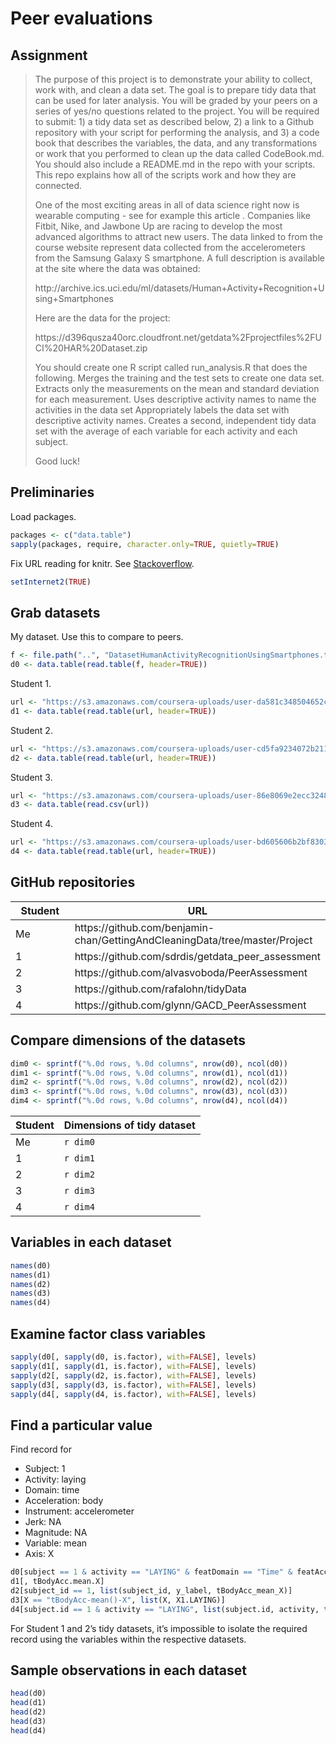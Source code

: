 Peer evaluations
================

Assignment
----------

> The purpose of this project is to demonstrate your ability to collect, work
> with, and clean a data set. The goal is to prepare tidy data that can be used
> for later analysis. You will be graded by your peers on a series of yes/no
> questions related to the project. You will be required to submit: 1) a tidy data
> set as described below, 2) a link to a Github repository with your script for
> performing the analysis, and 3) a code book that describes the variables, the
> data, and any transformations or work that you performed to clean up the data
> called CodeBook.md. You should also include a README.md in the repo with your
> scripts. This repo explains how all of the scripts work and how they are
> connected.
> 
> One of the most exciting areas in all of data science right now is wearable
> computing - see for example this article . Companies like Fitbit, Nike, and
> Jawbone Up are racing to develop the most advanced algorithms to attract new
> users. The data linked to from the course website represent data collected from
> the accelerometers from the Samsung Galaxy S smartphone. A full description is
> available at the site where the data was obtained:
> 
> http://archive.ics.uci.edu/ml/datasets/Human+Activity+Recognition+Using+Smartphones 
> 
> Here are the data for the project: 
> 
> https://d396qusza40orc.cloudfront.net/getdata%2Fprojectfiles%2FUCI%20HAR%20Dataset.zip 
> 
> You should create one R script called run_analysis.R that does the following.
> Merges the training and the test sets to create one data set. Extracts only the
> measurements on the mean and standard deviation for each measurement.  Uses
> descriptive activity names to name the activities in the data set Appropriately
> labels the data set with descriptive activity names.  Creates a second,
> independent tidy data set with the average of each variable for each activity
> and each subject.
> 
> Good luck!


Preliminaries
-------------

Load packages.

```r
packages <- c("data.table")
sapply(packages, require, character.only=TRUE, quietly=TRUE)
```

Fix URL reading for knitr. See [Stackoverflow](http://stackoverflow.com/a/20003380).

```r
setInternet2(TRUE)
```


Grab datasets
-------------
My dataset. Use this to compare to peers. 

```r
f <- file.path("..", "DatasetHumanActivityRecognitionUsingSmartphones.txt")
d0 <- data.table(read.table(f, header=TRUE))
```

Student 1. 

```r
url <- "https://s3.amazonaws.com/coursera-uploads/user-da581c348504652cf6d52b48/972080/asst-3/320c2dc0ce3e11e3bb7387f31f11f941.txt"
d1 <- data.table(read.table(url, header=TRUE))
```

Student 2. 

```r
url <- "https://s3.amazonaws.com/coursera-uploads/user-cd5fa9234072b2113411a5b6/972080/asst-3/45e306b0ce6211e38f91f1adc287d0b7.txt"
d2 <- data.table(read.table(url, header=TRUE))
```

Student 3.

```r
url <- "https://s3.amazonaws.com/coursera-uploads/user-86e8069e2ecc3248b76506ff/972080/asst-3/b00980a0ce5d11e39688c70635ebeff0.txt"
d3 <- data.table(read.csv(url))
```

Student 4. 

```r
url <- "https://s3.amazonaws.com/coursera-uploads/user-bd605606b2bf83039906529c/972080/asst-3/1cf35bf0ce3b11e3a98a0101a16d1137.txt"
d4 <- data.table(read.table(url, header=TRUE))
```


GitHub repositories
-------------------

Student | URL
--------|----
Me      | https://github.com/benjamin-chan/GettingAndCleaningData/tree/master/Project
1       | https://github.com/sdrdis/getdata_peer_assessment
2       | https://github.com/alvasvoboda/PeerAssessment
3       | https://github.com/rafalohn/tidyData
4       | https://github.com/glynn/GACD_PeerAssessment


Compare dimensions of the datasets
----------------------------------

```r
dim0 <- sprintf("%.0d rows, %.0d columns", nrow(d0), ncol(d0))
dim1 <- sprintf("%.0d rows, %.0d columns", nrow(d1), ncol(d1))
dim2 <- sprintf("%.0d rows, %.0d columns", nrow(d2), ncol(d2))
dim3 <- sprintf("%.0d rows, %.0d columns", nrow(d3), ncol(d3))
dim4 <- sprintf("%.0d rows, %.0d columns", nrow(d4), ncol(d4))
```


Student | Dimensions of tidy dataset
--------|---------------------------
Me      | `r dim0`
1       | `r dim1`
2       | `r dim2`
3       | `r dim3`
4       | `r dim4`


Variables in each dataset
-------------------------

```r
names(d0)
names(d1)
names(d2)
names(d3)
names(d4)
```


Examine factor class variables
------------------------------

```r
sapply(d0[, sapply(d0, is.factor), with=FALSE], levels)
sapply(d1[, sapply(d1, is.factor), with=FALSE], levels)
sapply(d2[, sapply(d2, is.factor), with=FALSE], levels)
sapply(d3[, sapply(d3, is.factor), with=FALSE], levels)
sapply(d4[, sapply(d4, is.factor), with=FALSE], levels)
```


Find a particular value
-----------------------
Find record for

* Subject: 1
* Activity: laying
* Domain: time
* Acceleration: body
* Instrument: accelerometer
* Jerk: NA
* Magnitude: NA
* Variable: mean
* Axis: X

```r
d0[subject == 1 & activity == "LAYING" & featDomain == "Time" & featAcceleration == "Body" & featInstrument == "Accelerometer" & is.na(featJerk) & is.na(featMagnitude) & featVariable == "Mean" & featAxis == "X"]
d1[, tBodyAcc.mean.X]
d2[subject_id == 1, list(subject_id, y_label, tBodyAcc_mean_X)]
d3[X == "tBodyAcc-mean()-X", list(X, X1.LAYING)]
d4[subject.id == 1 & activity == "LAYING", list(subject.id, activity, tBodyAcc.mean...X)]
```

For Student 1 and 2's tidy datasets, it's impossible to isolate the required record using the variables within the respective datasets.


Sample observations in each dataset
-----------------------------------

```r
head(d0)
head(d1)
head(d2)
head(d3)
head(d4)
```
